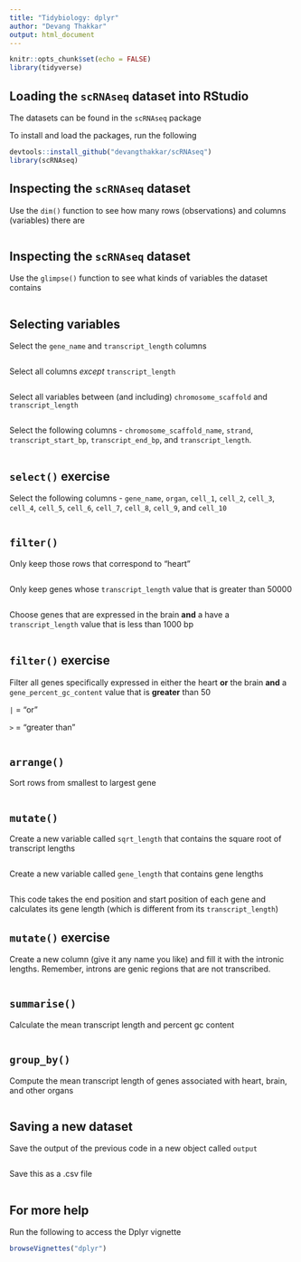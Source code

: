 ```yaml
---
title: "Tidybiology: dplyr"
author: "Devang Thakkar"
output: html_document
---
```


```r
knitr::opts_chunk$set(echo = FALSE)
library(tidyverse)
```

## Loading the `scRNAseq` dataset into RStudio 

The datasets can be found in the `scRNAseq` package

To install and load the packages, run the following

```r
devtools::install_github("devangthakkar/scRNAseq")
library(scRNAseq)
```

## Inspecting the `scRNAseq` dataset 

Use the `dim()` function to see how many rows (observations) and columns (variables) there are

```r

```

## Inspecting the `scRNAseq` dataset 

Use the `glimpse()` function to see what kinds of variables the dataset contains
```r

```



## Selecting variables

Select the `gene_name` and `transcript_length` columns

```r

```

Select all columns *except* `transcript_length`

```r

```

Select all variables between (and including) `chromosome_scaffold` and `transcript_length`

```r

```

Select the following columns - `chromosome_scaffold_name`, `strand`, `transcript_start_bp`, `transcript_end_bp`, and `transcript_length`.

```r

```

## `select()` exercise 

Select the following columns - `gene_name`, `organ`, `cell_1`, `cell_2`, `cell_3`, `cell_4`, `cell_5`, `cell_6`, `cell_7`, `cell_8`, `cell_9`, and `cell_10`

```r

```

## `filter()`

Only keep those rows that correspond to "heart"

```r

```

Only keep genes whose `transcript_length` value that is greater than 50000

```r

```

Choose genes that are expressed in the brain **and** a have a `transcript_length` value that is less than 1000 bp

```r

```

## `filter()` exercise

Filter all genes specifically expressed in either the heart **or** the brain **and** a `gene_percent_gc_content` value that is **greater** than 50

`|` = "or"

`>` = "greater than"

```r

```

## `arrange()`

Sort rows from smallest to largest gene

```r

```

## `mutate()`

Create a new variable called `sqrt_length` that contains the square root of transcript lengths

```r

```

Create a new variable called `gene_length` that contains gene lengths

```r

```

This code takes the end position and start position of each gene and calculates its gene length (which is different from its `transcript_length`)

## `mutate()` exercise

Create a new column (give it any name you like) and fill it with the intronic lengths. Remember, introns are genic regions that are not transcribed.

```r

```

## `summarise()`

Calculate the mean transcript length and percent gc content

```r

```

## `group_by()`

Compute the mean transcript length of genes associated with heart, brain, and other organs

```r

```

## Saving a new dataset

Save the output of the previous code in a new object called `output`

```r

```

Save this as a .csv file

```r

```

## For more help

Run the following to access the Dplyr vignette

```r
browseVignettes("dplyr")
```
